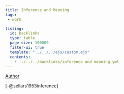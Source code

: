 ```yaml
---
title: Inference and Meaning
tags: 
 - work

listing:
  id: backlinks
  type: table
  page-size: 100000
  filter-ui: true
  template: "../../../ejs/custom.ejs"
  contents:
    - ../../../backlinks/inference and meaning.yml
---
```


[Author](/docs/phil/people/Wilfrid Sellars.html)

[-@sellars1953inference]
